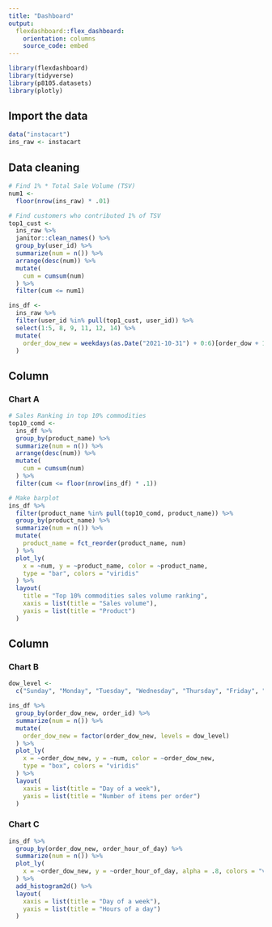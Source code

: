 ```yaml
---
title: "Dashboard"
output: 
  flexdashboard::flex_dashboard:
    orientation: columns
    source_code: embed
---
```


```r
library(flexdashboard)
library(tidyverse)
library(p8105.datasets)
library(plotly)
```

## Import the data

```r
data("instacart")
ins_raw <- instacart
```

## Data cleaning

```r
# Find 1% * Total Sale Volume (TSV)
num1 <- 
  floor(nrow(ins_raw) * .01)

# Find customers who contributed 1% of TSV
top1_cust <- 
  ins_raw %>% 
  janitor::clean_names() %>% 
  group_by(user_id) %>% 
  summarize(num = n()) %>% 
  arrange(desc(num)) %>% 
  mutate(
    cum = cumsum(num)
  ) %>% 
  filter(cum <= num1)

ins_df <- 
  ins_raw %>% 
  filter(user_id %in% pull(top1_cust, user_id)) %>% 
  select(1:5, 8, 9, 11, 12, 14) %>% 
  mutate(
    order_dow_new = weekdays(as.Date("2021-10-31") + 0:6)[order_dow + 1]
  )
```

Column {data-width=9500}
-----------------------------------------------------------------------

### Chart A

```r
# Sales Ranking in top 10% commodities
top10_comd <- 
  ins_df %>% 
  group_by(product_name) %>% 
  summarize(num = n()) %>% 
  arrange(desc(num)) %>% 
  mutate(
    cum = cumsum(num)
  ) %>% 
  filter(cum <= floor(nrow(ins_df) * .1))

# Make barplot
ins_df %>% 
  filter(product_name %in% pull(top10_comd, product_name)) %>% 
  group_by(product_name) %>% 
  summarize(num = n()) %>% 
  mutate(
    product_name = fct_reorder(product_name, num)
  ) %>% 
  plot_ly(
    x = ~num, y = ~product_name, color = ~product_name,
    type = "bar", colors = "viridis"
  ) %>% 
  layout(
    title = "Top 10% commodities sales volume ranking",
    xaxis = list(title = "Sales volume"),
    yaxis = list(title = "Product")
  )
```

Column {data-width=3000}
-----------------------------------------------------------------------

### Chart B

```r
dow_level <- 
  c("Sunday", "Monday", "Tuesday", "Wednesday", "Thursday", "Friday", "Saturday")

ins_df %>% 
  group_by(order_dow_new, order_id) %>% 
  summarize(num = n()) %>% 
  mutate(
    order_dow_new = factor(order_dow_new, levels = dow_level)
  ) %>% 
  plot_ly(
    x = ~order_dow_new, y = ~num, color = ~order_dow_new,
    type = "box", colors = "viridis"
  ) %>% 
  layout(
    xaxis = list(title = "Day of a week"),
    yaxis = list(title = "Number of items per order")
  )
```

### Chart C

```r
ins_df %>% 
  group_by(order_dow_new, order_hour_of_day) %>% 
  summarize(num = n()) %>% 
  plot_ly(
    x = ~order_dow_new, y = ~order_hour_of_day, alpha = .8, colors = "viridis"
  ) %>% 
  add_histogram2d() %>% 
  layout(
    xaxis = list(title = "Day of a week"),
    yaxis = list(title = "Hours of a day")
  )
```

